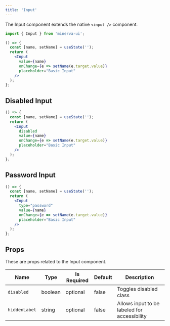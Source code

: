 ```yaml
---
title: 'Input'
---
```


The Input component extends the native `<input />` component.

```js
import { Input } from 'minerva-ui';
```

```jsx live
() => {
  const [name, setName] = useState('');
  return (
    <Input
      value={name}
      onChange={e => setName(e.target.value)}
      placeholder="Basic Input"
    />
  );
};
```

## Disabled Input

```jsx live
() => {
  const [name, setName] = useState('');
  return (
    <Input
      disabled
      value={name}
      onChange={e => setName(e.target.value)}
      placeholder="Basic Input"
    />
  );
};
```

## Password Input

```jsx live
() => {
  const [name, setName] = useState('');
  return (
    <Input
      type="password"
      value={name}
      onChange={e => setName(e.target.value)}
      placeholder="Basic Input"
    />
  );
};
```

## Props

These are props related to the Input component.

| Name          | Type    | Is Required | Default | Description                                  |
| ------------- | ------- | ----------- | ------- | -------------------------------------------- |
| `disabled`    | boolean | optional    | false   | Toggles disabled class                       |
| `hiddenLabel` | string  | optional    | false   | Allows input to be labeled for accessibility |
